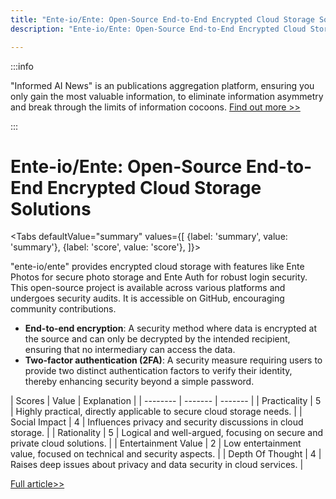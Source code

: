 ```yaml
---
title: "Ente-io/Ente: Open-Source End-to-End Encrypted Cloud Storage Solutions"
description: "Ente-io/Ente: Open-Source End-to-End Encrypted Cloud Storage Solutions"

---
```



:::info

"Informed AI News" is an publications aggregation platform, ensuring you only gain the most valuable information, to eliminate information asymmetry and break through the limits of information cocoons.  [Find out more >>](/)

:::

# Ente-io/Ente: Open-Source End-to-End Encrypted Cloud Storage Solutions


<Tabs
	defaultValue="summary"
	values={[
	{label: 'summary', value: 'summary'},
	{label: 'score', value: 'score'},
]}>
<TabItem value="summary">


"ente-io/ente" provides encrypted cloud storage with features like Ente Photos for secure photo storage and Ente Auth for robust login security. This open-source project is available across various platforms and undergoes security audits. It is accessible on GitHub, encouraging community contributions.

* **End-to-end encryption**: A security method where data is encrypted at the source and can only be decrypted by the intended recipient, ensuring that no intermediary can access the data.
* **Two-factor authentication (2FA)**: A security measure requiring users to provide two distinct authentication factors to verify their identity, thereby enhancing security beyond a simple password.
</TabItem>
<TabItem value="score">
	| Scores     | Value   | Explanation |
	| -------- | ------- | ------- |
	| Practicality  | 5    | Highly practical, directly applicable to secure cloud storage needs.    |
	| Social Impact | 4     | Influences privacy and security discussions in cloud storage.    |
	| Rationality    | 5    | Logical and well-argued, focusing on secure and private cloud solutions.    |
	| Entertainment Value    | 2    | Low entertainment value, focused on technical and security aspects.    |
	| Depth Of Thought    | 4    | Raises deep issues about privacy and data security in cloud services.    |
</TabItem>
</Tabs>

[Full article>>](https://github.com/ente-io/ente)
